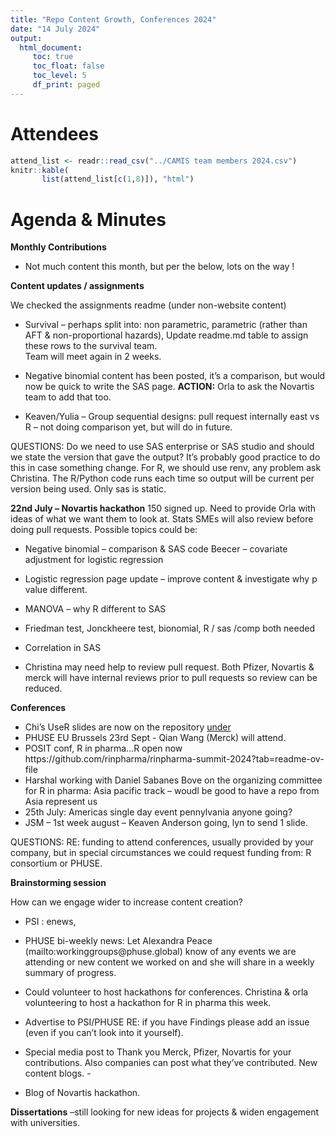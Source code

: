 ```yaml
---
title: "Repo Content Growth, Conferences 2024"
date: "14 July 2024"
output:
  html_document: 
     toc: true
     toc_float: false
     toc_level: 5
     df_print: paged
---
```


# Attendees

```r
attend_list <- readr::read_csv("../CAMIS team members 2024.csv")
knitr::kable(
       list(attend_list[c(1,8)]), "html")
```

# Agenda & Minutes

**Monthly Contributions**

-   Not much content this month, but per the below, lots on the way !

**Content updates / assignments**

We checked the assignments readme (under non-website content)

-   Survival -- perhaps split into: non parametric, parametric (rather than AFT & non-proportional hazards), Update readme.md table to assign these rows to the survival team.\
    Team will meet again in 2 weeks.

-   Negative binomial content has been posted, it's a comparison, but would now be quick to write the SAS page. **ACTION:** Orla to ask the Novartis team to add that too.

-   Keaven/Yulia -- Group sequential designs: pull request internally east vs R -- not doing comparison yet, but will do in future.

QUESTIONS: Do we need to use SAS enterprise or SAS studio and should we state the version that gave the output? It's probably good practice to do this in case something change. For R, we should use renv, any problem ask Christina. The R/Python code runs each time so output will be current per version being used. Only sas is static.

**22nd July -- Novartis hackathon** 150 signed up. Need to provide Orla with ideas of what we want them to look at. Stats SMEs will also review before doing pull requests. Possible topics could be:

-   Negative binomial -- comparison & SAS code Beecer -- covariate adjustment for logistic regression

-   Logistic regression page update -- improve content & investigate why p value different.

-   MANOVA -- why R different to SAS

-   Friedman test, Jonckheere test, bionomial, R / sas /comp both needed

-   Correlation in SAS

-   Christina may need help to review pull request. Both Pfizer, Novartis & merck will have internal reviews prior to pull requests so review can be reduced.

**Conferences**

-   Chi's UseR slides are now on the repository [under](https://github.com/PSIAIMS/CAMIS/tree/main/non_website_content/conferences/2024)
-   PHUSE EU Brussels 23rd Sept - Qian Wang (Merck) will attend.
-   POSIT conf, R in pharma...R open now https://github.com/rinpharma/rinpharma-summit-2024?tab=readme-ov-file
-   Harshal working with Daniel Sabanes Bove on the organizing committee for R in pharma: Asia pacific track -- woudl be good to have a repo from Asia represent us
-   25th July: Americas single day event pennylvania anyone going?
-   JSM -- 1st week august -- Keaven Anderson going, lyn to send 1 slide.

QUESTIONS: RE: funding to attend conferences, usually provided by your company, but in special circumstances we could request funding from: R consortium or PHUSE.

**Brainstorming session**

How can we engage wider to increase content creation?

-   PSI : enews,

-   PHUSE bi-weekly news: Let Alexandra Peace (mailto:workinggroups\@phuse.global) know of any events we are attending or new content we worked on and she will share in a weekly summary of progress.

-   Could volunteer to host hackathons for conferences. Christina & orla volunteering to host a hackathon for R in pharma this week.

-   Advertise to PSI/PHUSE RE: if you have Findings please add an issue (even if you can't look into it yourself).

-   Special media post to Thank you Merck, Pfizer, Novartis for your contributions. Also companies can post what they've contributed. New content blogs. -

-   Blog of Novartis hackathon.

**Dissertations** --still looking for new ideas for projects & widen engagement with universities.
